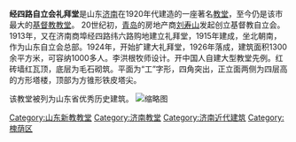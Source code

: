 {{文物保护单位
| 级别 = 省级
| 省名 = 山东省
| 图片 = [[File:Christian_Church_on_Jingsi_road_2009-08.JPG|220px]]<br><small>教堂南立面，2009年8月</small>
| 名称 = 经四路基督教堂
| 编号 = 4-443
| 分类 = 近现代重要史迹及代表性建筑
| 时代 = 1926年
| 所在 = [[济南市|济南市]][[槐荫区|槐荫区]]五里沟街道
| 登录 = 2013年10月
}}
'''经四路自立会礼拜堂'''是山东[[济南|济南]]在1920年代建造的一座著名[[教堂|教堂]]，至今仍是该市最大的[[新教|基督教]][[教堂|教堂]]。
20世纪初，[[青岛|青岛]]的房地产商[[刘寿山|刘寿山]]发起创立基督教自立会。1913年，又在济南商埠经四路纬六路购地建立礼拜堂，1915年建成，坐北朝南，作为山东自立会总部。1924年，开始扩建大礼拜堂，1926年落成，建筑面积1300余平方米，可容纳1000多人。李洪根牧师设计。开中国人自建大型教堂先例。红砖墙红瓦顶，底层为毛石砌筑。平面为“工”字形，四角突出，正立面两侧为四层高的方形塔楼，顶部为方锥形铁皮塔尖。 
 
该教堂被列为山东省优秀历史建筑。 
[[File:济南经四路基督教堂.jpg|缩略图]]
{{济南教堂}}
{{济南市境内的山东省文物保护单位}}
[[Category:山东新教教堂|Category:山东新教教堂]]
[[Category:济南教堂|Category:济南教堂]]
[[Category:济南近代建筑|Category:济南近代建筑]]
[[Category:槐荫区|Category:槐荫区]]
